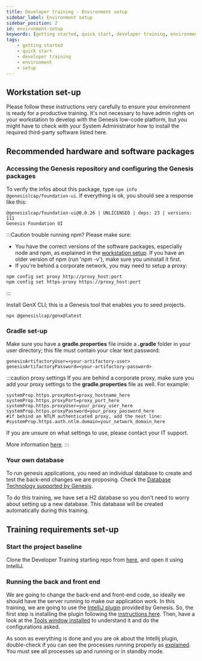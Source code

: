 ```yaml
---
title: Developer training - Environment setup
sidebar_label: Environment setup
sidebar_position: 2
id: environment-setup
keywords: [getting started, quick start, developer training, environment, setup]
tags:
    - getting started
    - quick start
    - developer training
    - environment
    - setup
---
```



## Workstation set-up

Please follow these instructions very carefully to ensure your environment is ready for a productive training. It's not necessary to have admin rights on your workstation to develop with the Genesis low-code platform, but you might have to check with your System Administrator how to install the required third-party software listed here.

## Recommended hardware and software packages


<MinimumRequirement />

### Accessing the Genesis repository and configuring the Genesis packages

To verify the infos about this package, type `npm info @genesislcap/foundation-ui`. If everything is ok, you should see a response like this:

```shell
@genesislcap/foundation-ui@0.0.26 | UNLICENSED | deps: 23 | versions: 111
Genesis Foundation UI
```

:::Caution trouble running npm?
Please make sure:

- You have the correct versions of the software packages, especially node and npm, as explained in the [workstation setup](../../../getting-started/developer-training/environment-setup/#required-software-packages). If you have an older version of npm (run 'npm -v'), make sure you uninstall it first.
- If you're behind a corporate network, you may need to setup a proxy:

```shell
npm config set proxy http://proxy_host:port
npm config set https-proxy https://proxy_host:port
```
:::


Install GenX CLI; this is a Genesis tool that enables you to seed projects.

```shell
npx @genesislcap/genx@latest
```

<!-- NO EDIT (NEXT 4 LINES) -->

<InsecureFlag />


### Gradle set-up

Make sure you have a **gradle.properties** file inside a **.gradle** folder in your user directory; this file must contain your clear text password:

```shell
genesisArtifactoryUser=<your-artifactory-user>
genesisArtifactoryPassword=<your-artifactory-password>
```

:::caution proxy settings
If you are behind a corporate proxy, make sure you add your proxy settings to the **gradle.properties** file as well. For example:

```shell
systemProp.https.proxyHost=proxy_hostname_here
systemProp.https.proxyPort=proxy_port_here
systemProp.https.proxyUser=your_proxy_user_here
systemProp.https.proxyPassword=your_proxy_password_here
#if behind an NTLM authenticated proxy, add the next line:
#systemProp.https.auth.ntlm.domain=your_network_domain_here
```

If you are unsure on what settings to use, please contact your IT support.

More information [here](https://docs.gradle.org/current/userguide/build_environment.html#sec:accessing_the_web_via_a_proxy).
:::

### Your own database

To run genesis applications, you need an individual database to create and test the back-end changes we are proposing. Check the [Database Technology supported by Genesis](../../../database/database-technology/overview/).

To do this training, we have set a H2 database so you don't need to worry about setting up a new database. This database will be created automatically during this training.

<!--
:::tip
You could use, for instance, [PostgreSQL](../../../database/database-technology/sql/#postgresql) running a local instance or a [Docker container](https://hub.docker.com/_/postgres).

```terminal
docker ps --format '{{ .ID }}\t{{.Image}}\t{{ .Names }}'
docker pull postgres
docker run --name localPostgresDb -p 5432:5432 -e POSTGRES_USER=postgres -e POSTGRES_PASSWORD=postgres -d postgres postgres -c 'max_connections=100'
```

:::
-->

## Training requirements set-up

### Start the project baseline

Clone the Developer Training starting repo from [here](https://github.com/genesiscommunitysuccess/devtraining-seed-simple), and open it using IntelliJ.

### Running the back and front end

We are going to change the back-end and front-end code, so ideally we should have the server running to make our application work. In this training, we are going to  use the [IntelliJ plugin](../../../server/tooling/intellij-plugin/) provided by Genesis. So, the first step is installing the plugin following the [instructions here](../../../server/tooling/intellij-plugin/#installation). Then, have a look at the [Tools window installed](../../../server/tooling/intellij-plugin/#the-tools-window) to understand it and do the configurations asked.

As soon as everything is done and you are ok about the Intellij plugin, double-check if you can see the processes running properly as [explained](../../../server/tooling/intellij-plugin/#starting-processes). You must see all processes up and running or in standby mode.

